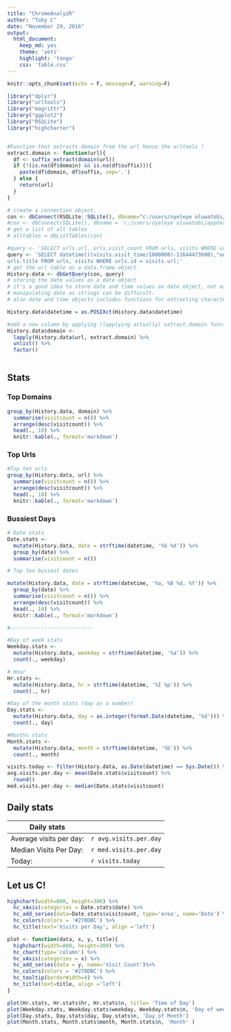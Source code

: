 ```yaml
---
title: "ChromeAnalyzR"
author: "Toby C"
date: "November 29, 2016"
output:
  html_document:
    keep_md: yes
    theme: 'yeti'
    highlight: 'tango'
    css: 'table.css'
---
```


```r
knitr::opts_chunk$set(echo = F, message=F, warning=F)

library("dplyr")
library("urltools")
library("magrittr")
library("ggplot2")
library("RSQLite")
library("highcharter")


#Function that extracts domain from the url hence the urltools !
extract.domain <- function(url){
  df <- suffix_extract(domain(url))
  if (!(is.na(df$domain) && is.na(df$suffix))){
    paste(df$domain, df$suffix, sep='.')
  } else {
    return(url)
  }
}
```


```r

# create a connection object. 
con <- dbConnect(RSQLite::SQLite(), dbname="c:/users/oyeleye oluwatobi/desktop/history")
#con <- dbConnect(SQLite(), dbname = 'c:/users/oyeleye oluwatobi/appdata/local/google/chrome/user data/default/history')
# get a list of all tables
# alltables = dbListTables(con)

#query <- 'SELECT urls.url, urls.visit_count FROM urls, visits WHERE urls.id = visits.url;'
query <- 'SELECT datetime(((visits.visit_time/1000000)-11644473600),"unixepoch") as datetime, urls.url, urls.visit_count,
urls.title FROM urls, visits WHERE urls.id = visits.url;'
# get the url table as a data.frame object.
History.data <- dbGetQuery(con, query)
# storing the date values as a date object
# it's a good idea to store date and time values as date object, not as strings or numbers. 
# manipulating date as strings can be difficult. 
# also date and time objects includes functions for extracting character representation of date object.

History.data$datetime = as.POSIXct(History.data$datetime)

#add a new column by applying (lapplying actually) extract.domain function to url column to extract the domain names 
History.data$domain <- 
  lapply(History.data$url, extract.domain) %>% 
  unlist() %>%
  factor()



```


## Stats {.tabset .tabset-fade .tabset-pills}

### Top Domains
```r
group_by(History.data, domain) %>%
  summarise(visitcount = n()) %>% 
  arrange(desc(visitcount)) %>%
  head(., 10) %>%
  knitr::kable(., format='markdown')
```

### Top Urls 
```r
#Top ten urls
group_by(History.data, url) %>%
  summarise(visitcount = n()) %>% 
  arrange(desc(visitcount)) %>%
  head(., 10) %>%
  knitr::kable(., format='markdown')
```

### Bussiest Days
```r
# Date stats
Date.stats <- 
  mutate(History.data, date = strftime(datetime, '%b %d')) %>%
  group_by(date) %>%
  summarise(visitcount = n())

# Top ten busiest dates

mutate(History.data, date = strftime(datetime, '%a, %B %d, %Y')) %>%
  group_by(date) %>%
  summarise(visitcount = n()) %>%
  arrange(desc(visitcount)) %>%
  head(., 10) %>%
  knitr::kable(., format='markdown')

#---------------------------

```



```r


#Day of week stats
Weekday.stats <-
  mutate(History.data, weekday = strftime(datetime, '%a')) %>%
  count(., weekday)

# Hour 
Hr.stats <-
  mutate(History.data, hr = strftime(datetime, '%I %p')) %>%
  count(., hr)

#Day of the month stats (day as a number)
Day.stats <- 
  mutate(History.data, day = as.integer(format.Date(datetime, '%d'))) %>%
  count(., day)

#Months stats
Month.stats <-
  mutate(History.data, month = strftime(datetime, '%b')) %>%
  count(., month)
```

```r
visits.today <- filter(History.data, as.Date(datetime) == Sys.Date()) %>% nrow()
avg.visits.per.day <- mean(Date.stats$visitcount) %>%
  round()
med.visits.per.day <- median(Date.stats$visitcount)

```

## Daily stats

Daily stats             | 
----------------        | -------------
Average visits per day: | `r avg.visits.per.day`
Median Visits Per Day:  | `r med.visits.per.day`
Today:                  | `r visits.today`

## Let us C!

```r
highchart(width=800, height=300) %>%
  hc_xAxis(categories = Date.stats$date) %>%
  hc_add_series(data=Date.stats$visitcount, type='area', name='Date') %>% 
  hc_colors(colors = '#278DBC') %>%
  hc_title(text='Visits per Day', align ='left')
```

```r
plot <- function(data, x, y, title){
  highchart(width=800, height=300) %>%
  hc_chart(type='column') %>%
  hc_xAxis(categories = x) %>%
  hc_add_series(data = y, name='Visit Count')%>%
  hc_colors(colors = '#278DBC') %>%
  hc_tooltip(borderWidth=4) %>% 
  hc_title(text=title, align ='left')
}

plot(Hr.stats, Hr.stats$hr, Hr.stats$n, title= 'Time of Day')
plot(Weekday.stats, Weekday.stats$weekday, Weekday.stats$n, 'Day of week')
plot(Day.stats, Day.stats$day, Day.stats$n, 'Day of Month')
plot(Month.stats, Month.stats$month, Month.stats$n, 'Month' )

```



